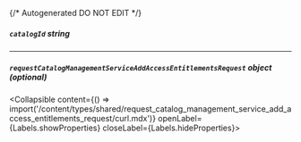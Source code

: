 {/* Autogenerated DO NOT EDIT  */}

##### `catalogId` _string_

---
##### `requestCatalogManagementServiceAddAccessEntitlementsRequest` _object (optional)_
<Collapsible content={() => import('/content/types/shared/request_catalog_management_service_add_access_entitlements_request/curl.mdx')} openLabel={Labels.showProperties} closeLabel={Labels.hideProperties}>
</Collapsible>


